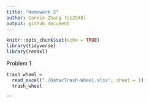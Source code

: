 ```yaml
---
title: "Homework 2"
author: Connie Zhang (cz2540)
output: github_document
---
```


```r
knitr::opts_chunk$set(echo = TRUE)
library(tidyverse)
library(readxl)
```

Problem 1
```r
trash_wheel = 
  read_excel("./Data/Trash-Wheel.xlsx", sheet = 1) 
  trash_wheel
```


```